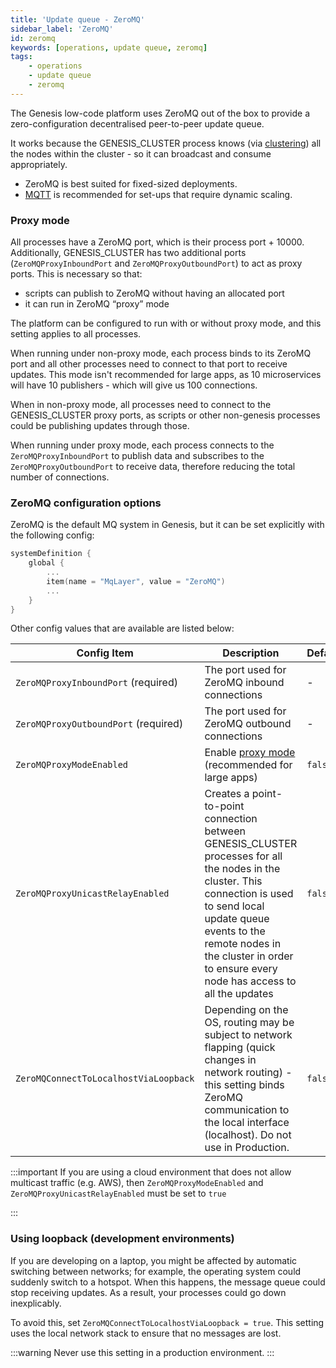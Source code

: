 ```yaml
---
title: 'Update queue - ZeroMQ'
sidebar_label: 'ZeroMQ'
id: zeromq
keywords: [operations, update queue, zeromq]
tags:
    - operations
    - update queue
    - zeromq
---
```


The Genesis low-code platform uses ZeroMQ out of the box to provide a zero-configuration decentralised peer-to-peer update queue.

It works because the GENESIS_CLUSTER process knows (via [clustering](../../../operations/clustering/overview/)) all the nodes within the cluster - so it can broadcast and consume appropriately.

- ZeroMQ is best suited for fixed-sized deployments.
- [MQTT](03_mqtt.mdx) is recommended for set-ups that require dynamic scaling.

### Proxy mode
All processes have a ZeroMQ port, which is their process port + 10000. Additionally, GENESIS_CLUSTER has two additional ports (`ZeroMQProxyInboundPort` and `ZeroMQProxyOutboundPort`) to act as proxy ports. This is necessary so that:

 - scripts can publish to ZeroMQ without having an allocated port
 - it can run in ZeroMQ “proxy” mode

The platform can be configured to run with or without proxy mode, and this setting applies to all processes.

When running under non-proxy mode, each process binds to its ZeroMQ port and all other processes need to connect to that port to receive updates. This mode isn't recommended for large apps, as 10 microservices will have 10 publishers - which will give us 100 connections.

When in non-proxy mode, all processes need to connect to the GENESIS_CLUSTER proxy ports, as scripts or other non-genesis processes could be publishing updates through those.

When running under proxy mode, each process connects to the `ZeroMQProxyInboundPort` to publish data and subscribes to the `ZeroMQProxyOutboundPort` to receive data, therefore reducing the total number of connections.

### ZeroMQ configuration options

ZeroMQ is the default MQ system in Genesis, but it can be set explicitly with the following config:

```kotlin {title="genesis-system-definition.kts"}
systemDefinition {
    global {
        ...
        item(name = "MqLayer", value = "ZeroMQ")
        ...
    }
}
```

Other config values that are available are listed below:

| Config Item | Description | Default |
| --- | --- | --- |
| `ZeroMQProxyInboundPort` (required) | The port used for ZeroMQ inbound connections | - |
| `ZeroMQProxyOutboundPort` (required) | The port used for ZeroMQ outbound connections | - |
| `ZeroMQProxyModeEnabled` | Enable [proxy mode](#proxy-mode) (recommended for large apps) | `false` |
| `ZeroMQProxyUnicastRelayEnabled` | Creates a point-to-point connection between GENESIS_CLUSTER processes for all the nodes in the cluster. This connection is used to send local update queue events to the remote nodes in the cluster in order to ensure every node has access to all the updates | `false` |
| `ZeroMQConnectToLocalhostViaLoopback` | Depending on the OS, routing may be subject to network flapping (quick changes in network routing) - this setting binds ZeroMQ communication to the local interface (localhost). Do not use in Production. | `false` |

:::important
If you are using a cloud environment that does not allow multicast traffic (e.g. AWS), then  `ZeroMQProxyModeEnabled` and `ZeroMQProxyUnicastRelayEnabled` must be set to `true`

:::

### Using loopback (development environments)

If you are developing on a laptop, you might be affected by automatic switching between networks; for example, the operating system could suddenly switch to a hotspot. When this happens, the message queue could stop receiving updates. As a result, your processes could go down inexplicably.

To avoid this, set `ZeroMQConnectToLocalhostViaLoopback = true`. This setting uses the local network stack to ensure that no messages are lost.

:::warning
Never use this setting in a production environment.
:::



